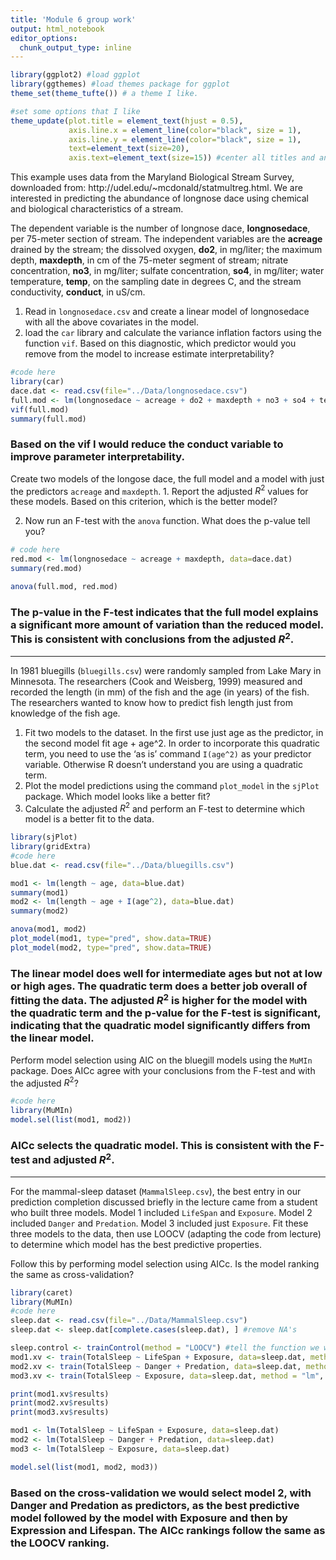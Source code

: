```yaml
---
title: 'Module 6 group work'
output: html_notebook
editor_options: 
  chunk_output_type: inline
---
```


```r
library(ggplot2) #load ggplot
library(ggthemes) #load themes package for ggplot
theme_set(theme_tufte()) # a theme I like.

#set some options that I like
theme_update(plot.title = element_text(hjust = 0.5), 
             axis.line.x = element_line(color="black", size = 1),
             axis.line.y = element_line(color="black", size = 1),
             text=element_text(size=20),
             axis.text=element_text(size=15)) #center all titles and and axis lines
```


This example uses data from the Maryland Biological Stream Survey, downloaded from: http://udel.edu/~mcdonald/statmultreg.html. We are interested in predicting the abundance of longnose dace using chemical and biological characteristics of a stream.

The dependent variable is the number of longnose dace, **longnosedace**, per 75-meter section of stream. The independent variables are the **acreage** drained by the stream; the dissolved oxygen, **do2**, in mg/liter; the maximum depth, **maxdepth**, in cm of the 75-meter segment of stream; nitrate concentration,  **no3**, in mg/liter; sulfate concentration, **so4**, in mg/liter; water temperature, **temp**, on the sampling date in degrees C, and the stream conductivity, **conduct**, in uS/cm.

1. Read in `longnosedace.csv` and create a linear model of longnosedace with all the above covariates in the model. 
2. load the `car` library and calculate the variance inflation factors using the function `vif`. Based on this diagnostic, which predictor would you remove from the model to increase estimate interpretability?

```r
#code here
library(car)
dace.dat <- read.csv(file="../Data/longnosedace.csv")
full.mod <- lm(longnosedace ~ acreage + do2 + maxdepth + no3 + so4 + temp + conduct, data=dace.dat)
vif(full.mod)
summary(full.mod)

```

### Based on the vif I would reduce the conduct variable to improve parameter interpretability.

Create two models of the longose dace, the full model and a model  with just the predictors `acreage` and `maxdepth`. 
1. Report the adjusted $R^2$ values for these models. Based on this criterion, which is the better model?

2. Now run an F-test with the `anova` function. What does the p-value tell you?

```r
# code here
red.mod <- lm(longnosedace ~ acreage + maxdepth, data=dace.dat)
summary(red.mod)

anova(full.mod, red.mod)
```

### The p-value in the F-test indicates that the full model explains a significant more amount of variation than the reduced model. This is consistent with conclusions from the adjusted $R^2$.


-----------------


In 1981 bluegills (`bluegills.csv`) were randomly sampled from Lake Mary in Minnesota. The researchers (Cook and Weisberg, 1999) measured and recorded the length (in mm) of the fish and the age (in years) of the fish. The researchers wanted to know how to predict fish length just from knowledge of the fish age. 

1. Fit two models to the dataset. In the first use just age as the predictor, in the second model fit age + age^2. In order to incorporate this quadratic term, you need to use the 'as is' command `I(age^2)` as your predictor variable. Otherwise R doesn't understand you are using a quadratic term. 
2. Plot the model predictions using the command `plot_model` in the `sjPlot` package. Which model looks like a better fit?
3. Calculate the adjusted $R^2$ and perform an F-test to determine which model is a better fit to the data.

```r
library(sjPlot)
library(gridExtra)
#code here
blue.dat <- read.csv(file="../Data/bluegills.csv")

mod1 <- lm(length ~ age, data=blue.dat)
summary(mod1)
mod2 <- lm(length ~ age + I(age^2), data=blue.dat)
summary(mod2)

anova(mod1, mod2)
plot_model(mod1, type="pred", show.data=TRUE)
plot_model(mod2, type="pred", show.data=TRUE)

```
### The linear model does well for intermediate ages but not at low or high ages. The quadratic term does a better job overall of fitting the data. The adjusted $R^2$ is higher for the model with the quadratic term and the p-value for the F-test is significant, indicating that the quadratic model significantly differs from the linear model.

Perform model selection using AIC on the bluegill models using the `MuMIn` package. Does AICc agree with your conclusions from the F-test and with the adjusted $R^2$?

```r
#code here
library(MuMIn)
model.sel(list(mod1, mod2))
```
### AICc selects the quadratic model. This is consistent with the F-test and adjusted $R^2$. 

--------------

For the mammal-sleep dataset (`MammalSleep.csv`), the best entry in our prediction completion discussed briefly in the lecture came from a student who built three models. Model 1 included `LifeSpan` and `Exposure`. Model 2 included `Danger` and `Predation`. Model 3 included just `Exposure`. Fit these three models to the data, then use LOOCV (adapting the code from lecture) to determine which model has the best predictive properties.

Follow this by performing model selection using AICc. Is the model ranking the same as cross-validation?

```r
library(caret)
library(MuMIn)
#code here
sleep.dat <- read.csv(file="../Data/MammalSleep.csv") 
sleep.dat <- sleep.dat[complete.cases(sleep.dat), ] #remove NA's

sleep.control <- trainControl(method = "LOOCV") #tell the function we want to do leave one out cross validation
mod1.xv <- train(TotalSleep ~ LifeSpan + Exposure, data=sleep.dat, method = "lm", trControl=sleep.control)
mod2.xv <- train(TotalSleep ~ Danger + Predation, data=sleep.dat, method = "lm", na.action=na.omit, trControl=sleep.control)
mod3.xv <- train(TotalSleep ~ Exposure, data=sleep.dat, method = "lm", na.action=na.omit, trControl=sleep.control)

print(mod1.xv$results)
print(mod2.xv$results)
print(mod3.xv$results)

mod1 <- lm(TotalSleep ~ LifeSpan + Exposure, data=sleep.dat)
mod2 <- lm(TotalSleep ~ Danger + Predation, data=sleep.dat)
mod3 <- lm(TotalSleep ~ Exposure, data=sleep.dat)

model.sel(list(mod1, mod2, mod3))
```
### Based on the cross-validation we would select model 2, with Danger and Predation as predictors, as the best predictive model followed by the model with Exposure and then by Expression and Lifespan. The AICc rankings follow the same as the LOOCV ranking.

